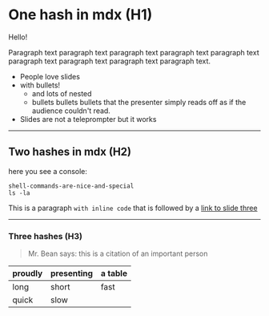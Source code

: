 

# One hash in mdx (H1)

<Info>Hello!</Info>

Paragraph text paragraph text paragraph text paragraph text paragraph text paragraph text paragraph text paragraph text paragraph text.

- People love slides
- with bullets!
  - and lots of nested
  - bullets bullets bullets that the presenter simply reads off as if the audience couldn't read.
- Slides are not a teleprompter but it works

---

## Two hashes in mdx (H2)

here you see a console:

```console
shell-commands-are-nice-and-special
ls -la
```

This is a paragraph `with inline code` that is followed by a [link to slide three](/2)

---

### Three hashes (H3)

> Mr. Bean says: this is a citation of an important person

| proudly | presenting | a table |
| ------- | ---------- | ------- |
| long    | short      | fast    |
| quick   | slow       |         |
